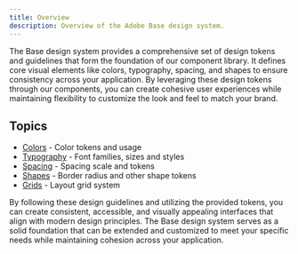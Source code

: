```yaml
---
title: Overview
description: Overview of the Adobe Base design system.
---
```


The Base design system provides a comprehensive set of design tokens and guidelines that form the foundation of our component library. It defines core visual elements like colors, typography, spacing, and shapes to ensure consistency across your application. By leveraging these design tokens through our components, you can create cohesive user experiences while maintaining flexibility to customize the look and feel to match your brand.

## Topics

- [Colors](/sdk/design/colors/) - Color tokens and usage
- [Typography](/sdk/design/typography/) - Font families, sizes and styles
- [Spacing](/sdk/design/spacing/) - Spacing scale and tokens
- [Shapes](/sdk/design/shapes/) - Border radius and other shape tokens
- [Grids](/sdk/design/grid/) - Layout grid system

By following these design guidelines and utilizing the provided tokens, you can create consistent, accessible, and visually appealing interfaces that align with modern design principles. The Base design system serves as a solid foundation that can be extended and customized to meet your specific needs while maintaining cohesion across your application.

